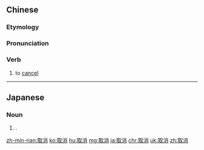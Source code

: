 ==Chinese==
{{zh-forms|alt=取銷}}

===Etymology===
{{rfe|zh}}

===Pronunciation===
{{zh-pron
|m=qǔxiāo
|c=ceoi2 siu1
|h=pfs=chhí-sêu
|mn=xm,qz,tw:chhú-siau/zz:chhí-siau
|ma=Zh-quxiao.ogg
|cat=v
}}

===Verb===
{{zh-verb}}

# to [[cancel]]

{{zh-cat|Elementary}}

----

==Japanese==
{{ja-kanjitab|と|o1=り|け|o2=し|sort=とりけし|yomi=kun}}

===Noun===
{{ja-noun|とりけし}}

# {{alternative spelling of|lang=ja|取り消し||[[cancellation]], [[annulment]], [[nullification]], [[recall]], [[revocation]]}}.

[[zh-min-nan:取消]]
[[ko:取消]]
[[hu:取消]]
[[mg:取消]]
[[ja:取消]]
[[chr:取消]]
[[uk:取消]]
[[zh:取消]]